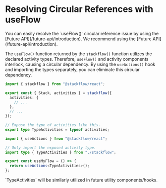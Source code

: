 
# Resolving Circular References with useFlow

<Callout type="info" emoji="💡">
  You can easily resolve the `useFlow()` circular reference issue by using the [Future API](/future-api/introduction). We recommend using the [Future API](/future-api/introduction).
</Callout>

The `useFlow()` function returned by the `stackflow()` function utilizes the declared activity types. Therefore, `useFlow()` and activity components interlock, causing a circular dependency. By using the `useActions()` hook and importing the types separately, you can eliminate this circular dependency.

```typescript showLineNumbers filename="stackflow.ts" copy
import { stackflow } from "@stackflow/react";

export const { Stack, activities } = stackflow({
  activities: {
    // ...
  },
  // ...
});

// Expose the type of activities like this.
export type TypeActivities = typeof activities;
```

```typescript showLineNumbers filename="stackflow.ts" copy
import { useActions } from "@stackflow/react";

// Only import the exposed activity type.
import type { TypeActivities } from "./stackflow";

export const useMyFlow = () => {
  return useActions<TypeActivities>();
};
```

<Callout emoji="⚡️">
  `TypeActivities` will be similarly utilized in future utility components/hooks.
</Callout>
